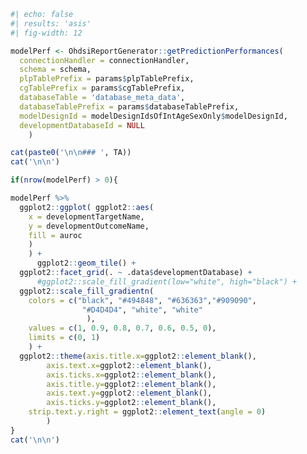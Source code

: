 
```r
#| echo: false
#| results: 'asis'
#| fig-width: 12

modelPerf <- OhdsiReportGenerator::getPredictionPerformances(
  connectionHandler = connectionHandler, 
  schema = schema, 
  plpTablePrefix = params$plpTablePrefix, 
  cgTablePrefix = params$cgTablePrefix, 
  databaseTable = 'database_meta_data', 
  databaseTablePrefix = params$databaseTablePrefix, 
  modelDesignId = modelDesignIdsOfIntAgeSexOnly$modelDesignId, 
  developmentDatabaseId = NULL
    )

cat(paste0('\n\n### ', TA))
cat('\n\n')

if(nrow(modelPerf) > 0){

modelPerf %>%
  ggplot2::ggplot( ggplot2::aes(
    x = developmentTargetName, 
    y = developmentOutcomeName, 
    fill = auroc
    ) 
    ) +
      ggplot2::geom_tile() +
  ggplot2::facet_grid(. ~ .data$developmentDatabase) +
      #ggplot2::scale_fill_gradient(low="white", high="black") +
  ggplot2::scale_fill_gradientn(
    colors = c("black", "#494848", "#636363","#909090",
                "#D4D4D4", "white", "white" 
                 ),
    values = c(1, 0.9, 0.8, 0.7, 0.6, 0.5, 0), 
    limits = c(0, 1)
    ) +
  ggplot2::theme(axis.title.x=ggplot2::element_blank(),
        axis.text.x=ggplot2::element_blank(),
        axis.ticks.x=ggplot2::element_blank(),
        axis.title.y=ggplot2::element_blank(),
        axis.text.y=ggplot2::element_blank(),
        axis.ticks.y=ggplot2::element_blank(),
    strip.text.y.right = ggplot2::element_text(angle = 0)
        )
}
cat('\n\n')
  
```
